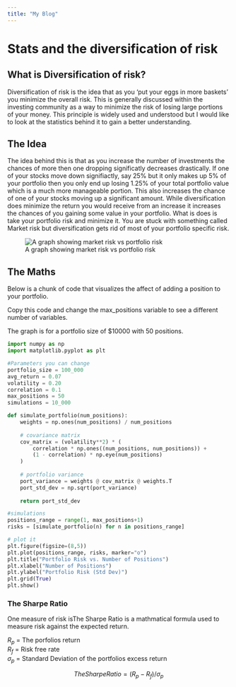 ```yaml
---
title: "My Blog"
---
```


# Stats and the diversification of risk

## What is Diversification of risk?
Diversification of risk is the idea that as you 'put your eggs in more baskets' you minimize the overall risk. This is generally discussed within the investing community as a way to minimize the risk of losing large portions of your money. This principle is widely used and understood but I would like to look at the statistics behind it to gain a better understanding.

## The Idea
The idea behind this is that as you increase the number of investments the chances of more then one dropping significatly decreases drastically. If one of your stocks move down signifiactly, say 25% but it only makes up 5% of your portfolio then you only end up losing 1.25% of your total portfolio value which is a much more manageable portion. This also increases the chance of one of your stocks moving up a significant amount. While diversification does minimize the return you would receive from an increase it increases the chances of you gaining some value in your portfolio. What is does is take your portfolio risk and minimize it. You are stuck with something called Market risk but diversification gets rid of most of your portfolio specific risk.

![A graph showing market risk vs portfolio risk](..\imgs\chart.png)


## The Maths
Below is a chunk of code that visualizes the affect of adding a position to your portfolio.

Copy this code and change the max_positions variable to see a different number of variables. 

The graph is for a portfolio size of $10000 with 50 positions.
<br>
```python
import numpy as np
import matplotlib.pyplot as plt

#Parameters you can change
portfolio_size = 100_000
avg_return = 0.07
volatility = 0.20
correlation = 0.1
max_positions = 50
simulations = 10_000

def simulate_portfolio(num_positions):
    weights = np.ones(num_positions) / num_positions
    
    # covariance matrix
    cov_matrix = (volatility**2) * (
        correlation * np.ones((num_positions, num_positions)) +
        (1 - correlation) * np.eye(num_positions)
    )
    
    # portfolio variance
    port_variance = weights @ cov_matrix @ weights.T
    port_std_dev = np.sqrt(port_variance)
    
    return port_std_dev

#simulations
positions_range = range(1, max_positions+1)
risks = [simulate_portfolio(n) for n in positions_range]

# plot it
plt.figure(figsize=(8,5))
plt.plot(positions_range, risks, marker="o")
plt.title("Portfolio Risk vs. Number of Positions")
plt.xlabel("Number of Positions")
plt.ylabel("Portfolio Risk (Std Dev)")
plt.grid(True)
plt.show()

```

### The Sharpe Ratio
One measure of risk isThe Sharpe Ratio is a mathmatical formula used to measure risk against the expected return.

$R_p$ = The porfolios return  
$R_f$ = Risk free rate  
$\sigma_p$ = Standard Deviation of the portfolios excess return  

$$
The Sharpe Ratio = (R_p - R_f)/\sigma_p
$$